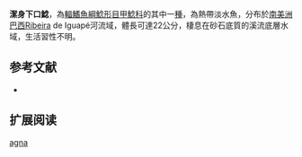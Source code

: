 {{Speciesbox
| name = 潔身下口鯰
| image = 
| image_width = 250px
| image_caption = 
| status = NE
| status_system = IUCN3.1
| genus = Hypostomus
| species = agna 
| authority = [[Miranda_Ribeiro|Miranda Ribeiro]], 1907
| synonyms = *''Plecostomus agna'',Miranda Ribeiro, 1907
*''Plecostomus ãgnã'',Miranda Ribeiro, 1907
}}

'''潔身下口鯰'''，為[[輻鰭魚綱|輻鰭魚綱]][[鯰形目|鯰形目]][[甲鯰科|甲鯰科]]的其中一[[種|種]]，為熱帶淡水魚，分布於[[南美洲|南美洲]][[巴西|巴西]]Ribeira de Iguapé河流域，體長可達22公分，棲息在砂石底質的溪流底層水域，生活習性不明。

==参考文献==
*{{FishBase_species|genus=Hypostomus|species=agna |year=2014|month=12}}

== 扩展阅读 ==
{{refbegin}}
{{wikispecies-inline|Hypostomus agna|潔身下口鯰}}
{{refend}}
{{Taxonbar|from=Q5681423}}

[[Category:下口鯰屬|agna]]